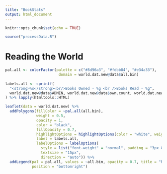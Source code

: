 ```yaml
---
title: "BookStats"
output: html_document
---
```


```r
knitr::opts_chunk$set(echo = TRUE)

source("processData.R")

```

# Reading the World


```r

pal.all <- colorFactor(palette = c("#8d96a3", "#fdbb84", "#e34a33"),
                        domain = world.dat.new@data$all.bin)
                   
labels.all <- sprintf(
  "<strong>%s</strong><br/>Books Owned - %g <br />Books Read - %g",
  world.dat.new@data$ADMIN, world.dat.new@data$own.count, world.dat.new@data$read.count
) %>% lapply(htmltools::HTML)

leaflet(data = world.dat.new) %>%
  addPolygons(fillColor = ~pal.all(all.bin),
              weight = 0.5,
              opacity = 1,
              color = "black",
              fillOpacity = 0.7,
              highlightOptions = highlightOptions(color = "white", weight = 2, bringToFront = TRUE),
              label = labels.all,
              labelOptions = labelOptions(
                style = list("font-weight" = "normal", padding = "3px 8px"),
                textsize = "15px",
                direction = "auto")) %>%
  addLegend(pal = pal.all, values = ~all.bin, opacity = 0.7, title = "Read Status",
            position = "bottomright")



``` 